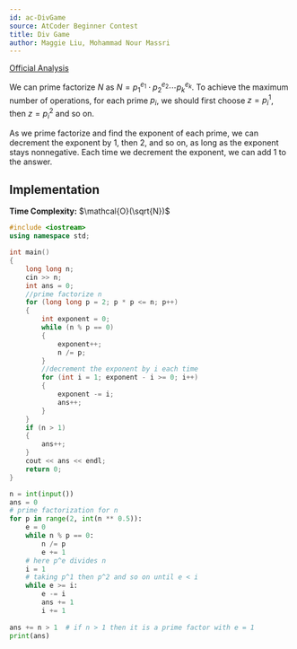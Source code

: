 ---
id: ac-DivGame
source: AtCoder Beginner Contest
title: Div Game
author: Maggie Liu, Mohammad Nour Massri
---

[Official Analysis](https://img.atcoder.jp/abc169/editorial.pdf#page=12)

We can prime factorize $N$ as $N = p_1^{e_1} \cdot p_2^{e_2} \cdots p_k^{e_k}$.
To achieve the maximum number of operations, for each prime $p_i$, we should
first choose $z = p_i^1$, then $z = p_i^2$ and so on.

As we prime factorize and find the exponent of each prime, we can decrement the
exponent by $1$, then $2$, and so on, as long as the exponent stays nonnegative.
Each time we decrement the exponent, we can add $1$ to the answer.

## Implementation

**Time Complexity:** $\mathcal{O}(\sqrt{N})$

<LanguageSection>

<CPPSection>


```cpp
#include <iostream>
using namespace std;

int main()
{
	long long n;
	cin >> n;
	int ans = 0;
	//prime factorize n
	for (long long p = 2; p * p <= n; p++)
	{
		int exponent = 0;
		while (n % p == 0)
		{
			exponent++;
			n /= p;
		}
		//decrement the exponent by i each time
		for (int i = 1; exponent - i >= 0; i++)
		{
			exponent -= i;
			ans++;
		}
	}
	if (n > 1)
	{
		ans++;
	}
	cout << ans << endl;
	return 0;
}
```

</CPPSection>
<PySection>

```py
n = int(input())
ans = 0
# prime factorization for n
for p in range(2, int(n ** 0.5)):
	e = 0
	while n % p == 0:
		n /= p
		e += 1
	# here p^e divides n 
	i = 1
	# taking p^1 then p^2 and so on until e < i
	while e >= i:
		e -= i
		ans += 1
		i += 1
    
ans += n > 1  # if n > 1 then it is a prime factor with e = 1
print(ans)
```
</PySection>
</LanguageSection>
